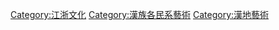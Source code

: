 [[Category:江浙文化|Category:江浙文化]]
[[Category:漢族各民系藝術|Category:漢族各民系藝術]]
[[Category:漢地藝術|Category:漢地藝術]]